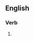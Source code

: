 ==English==

===Verb===
{{head|en|verb form}}

# {{present participle of|departmentalize|lang=en|nocat=1}}